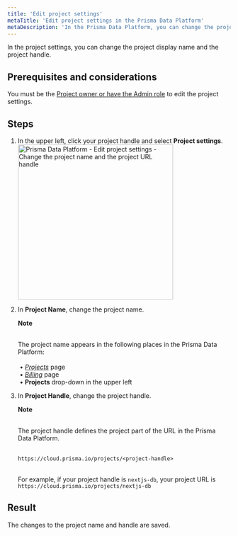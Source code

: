 ```yaml
---
title: 'Edit project settings'
metaTitle: 'Edit project settings in the Prisma Data Platform'
metaDescription: 'In the Prisma Data Platform, you can change the project display name and the project handle (URL) in the project settings.'
---
```


<TopBlock>

In the project settings, you can change the project display name and the project handle.

</TopBlock>

## Prerequisites and considerations

You must be the [Project owner or have the Admin role](/data-platform/members/user-roles) to edit the project settings.

## Steps

1. In the upper left, click your project handle and select **Project settings**.
    <img
        src="https://res.cloudinary.com/prismaio/image/upload/v1666365936/docs/pdp/manage-project-members/manage-project-members-01-open-project-settings_cptcki.png"
        alt="Prisma Data Platform - Edit project settings - Change the project name and the project URL handle"
        width="350px"
    />
2. In **Project Name**, change the project name.
    <Admonition>
    
    **Note**<br /><br />

    The project name appears in the following places in the Prisma Data Platform:<br /><br />
          &nbsp;• [_Projects_](https://cloud.prisma.io/projects) page<br />
          &nbsp;• [_Billing_](https://cloud.prisma.io/billing) page<br />
          &nbsp;• **Projects** drop-down in the upper left
    </Admonition>
3. In **Project Handle**, change the project handle.
    <Admonition>
    
    **Note**<br /><br />

    The project handle defines the project part of the URL in the Prisma Data Platform.<br /><br />

    `https://cloud.prisma.io/projects/<project-handle>`<br /><br />

    For example, if your project handle is `nextjs-db`, your project URL is `https://cloud.prisma.io/projects/nextjs-db`
    </Admonition>

## Result

The changes to the project name and handle are saved.

